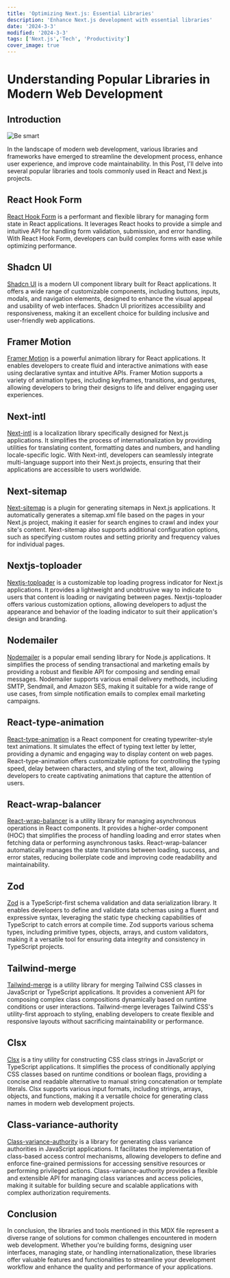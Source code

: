 ```yaml
---
title: 'Optimizing Next.js: Essential Libraries'
description: 'Enhance Next.js development with essential libraries'
date: '2024-3-3'
modified: '2024-3-3'
tags: ['Next.js','Tech', 'Productivity']
cover_image: true
---
```


# Understanding Popular Libraries in Modern Web Development

## Introduction
![Be smart](https://img.freepik.com/free-vector/visionary-technology-concept-illustration_114360-4724.jpg?w=740&t=st=1709481171~exp=1709481771~hmac=abc6b909fe8f462318954c4a197444fbc638277955891d9c5848acf23ca49337)


In the landscape of modern web development, various libraries and frameworks have emerged to streamline
 the development process, enhance user experience, and improve code maintainability. 
 In this Post, I'll delve into several popular libraries and tools commonly used 
 in React and Next.js projects.

## React Hook Form

[React Hook Form](https://react-hook-form.com/) is a performant and flexible library for managing 
form state in React applications. It leverages React hooks to provide a simple and intuitive API 
for handling form validation, submission, and error handling. With React Hook Form, developers
 can build complex forms with ease while optimizing performance.

## Shadcn UI

[Shadcn UI](https://shadcn.com/) is a modern UI component library built for React applications. 
It offers a wide range of customizable components, including buttons, inputs, modals, and navigation 
elements, designed to enhance the visual appeal and usability of web interfaces. Shadcn UI prioritizes 
accessibility and responsiveness, making it an excellent choice for building inclusive and 
user-friendly web applications.

## Framer Motion

[Framer Motion](https://www.framer.com/motion/) is a powerful animation library for React applications. 
It enables developers to create fluid and interactive animations with ease using declarative syntax 
and intuitive APIs. Framer Motion supports a variety of animation types, including keyframes,
 transitions, and gestures, allowing developers to bring their designs to life and deliver
  engaging user experiences.

## Next-intl

[Next-intl](https://github.com/vinissimus/next-intl) is a localization library specifically 
designed for Next.js applications. It simplifies the process of internationalization by providing
 utilities for translating content, formatting dates and numbers, and handling locale-specific 
 logic. With Next-intl, developers can seamlessly integrate multi-language support into their
  Next.js projects, ensuring that their applications are accessible to users worldwide.



## Next-sitemap

[Next-sitemap](https://github.com/iamvishnusankar/next-sitemap) is a plugin for generating sitemaps
 in Next.js applications. It automatically generates a sitemap.xml file based on the pages in your
  Next.js project, making it easier for search engines to crawl and index your site's content.
   Next-sitemap also supports additional configuration options, such as specifying custom
    routes and setting priority and frequency values for individual pages.

## Nextjs-toploader

[Nextjs-toploader](https://github.com/amirsanni/nextjs-toploader) is a customizable top loading progress 
indicator for Next.js applications. It provides a lightweight and unobtrusive way to indicate to users
 that content is loading or navigating between pages. Nextjs-toploader offers various customization 
 options, allowing developers to adjust the appearance and behavior of the loading indicator to
  suit their application's design and branding.

## Nodemailer

[Nodemailer](https://nodemailer.com/about/) is a popular email sending library for Node.js applications.
 It simplifies the process of sending transactional and marketing emails by providing a robust and 
 flexible API for composing and sending email messages. Nodemailer supports various email delivery 
 methods, including SMTP, Sendmail, and Amazon SES, making it suitable for a wide range of use cases,
  from simple notification emails to complex email marketing campaigns.

## React-type-animation

[React-type-animation](https://github.com/jstejada/react-type-animation) is a React component for 
creating typewriter-style text animations. It simulates the effect of typing text letter by letter,
 providing a dynamic and engaging way to display content on web pages. React-type-animation offers
  customizable options for controlling the typing speed, delay between characters, and styling 
of the text, allowing developers to create captivating animations that capture the attention of users.

## React-wrap-balancer

[React-wrap-balancer](https://github.com/TimurRK/react-wrap-balancer) is a utility library for managing
 asynchronous operations in React components. It provides a higher-order component (HOC) that
  simplifies the process of handling loading and error states when fetching data or performing 
  asynchronous tasks. React-wrap-balancer automatically manages the state transitions between
   loading, success, and error states, reducing boilerplate code and improving code readability
    and maintainability.

## Zod

[Zod](https://github.com/colinhacks/zod) is a TypeScript-first schema validation and data serialization
 library. It enables developers to define and validate data schemas using a fluent and expressive
  syntax, leveraging the static type checking capabilities of TypeScript to catch errors at 
  compile time. Zod supports various schema types, including primitive types, objects, arrays,
   and custom validators, making it a versatile tool for ensuring data integrity and consistency
    in TypeScript projects.

## Tailwind-merge

[Tailwind-merge](https://github.com/ben-rogerson/tailwind-merge) is a utility library for merging 
Tailwind CSS classes in JavaScript or TypeScript applications. It provides a convenient API for
 composing complex class compositions dynamically based on runtime conditions or user interactions.
  Tailwind-merge leverages Tailwind CSS's utility-first approach to styling, enabling developers
   to create flexible and responsive layouts without sacrificing maintainability or performance.

## Clsx

[Clsx](https://github.com/lukeed/clsx) is a tiny utility for constructing CSS class
 strings in JavaScript or TypeScript applications. It simplifies the process of conditionally
  applying CSS classes based on runtime conditions or boolean flags, providing a concise and readable
   alternative to manual string concatenation or template literals. Clsx supports various
 input formats, including strings, arrays, objects, and functions, making it a versatile
  choice for generating class names in modern web development projects.

## Class-variance-authority

[Class-variance-authority](https://github.com/justinseiter/class-variance-authority) is a library for
 generating class variance authorities in JavaScript applications. It facilitates the implementation
  of class-based access control mechanisms, allowing developers to define and enforce fine-grained 
  permissions for accessing sensitive resources or performing privileged actions.
   Class-variance-authority provides a flexible and extensible API for managing
    class variances and access policies, making it suitable for building secure and 
    scalable applications with complex authorization requirements.

## Conclusion

In conclusion, the libraries and tools mentioned in this MDX file represent a diverse range of 
solutions for common challenges encountered in modern web development. Whether you're building forms,
 designing user interfaces, managing state, or handling internationalization, 
 these libraries offer valuable features and functionalities to streamline your 
 development workflow and enhance the quality and performance of your applications.
